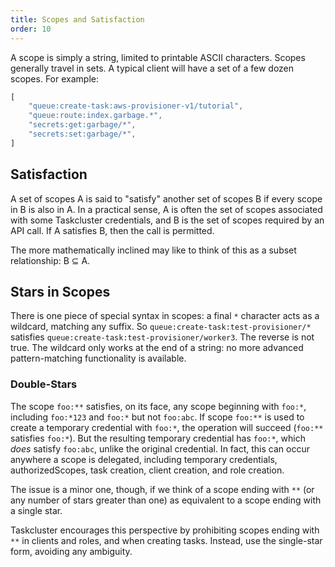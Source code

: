 ```yaml
---
title: Scopes and Satisfaction
order: 10
---
```


A scope is simply a string, limited to printable ASCII characters. Scopes
generally travel in sets. A typical client will have a set of a few dozen
scopes. For example:

```js
[
    "queue:create-task:aws-provisioner-v1/tutorial",
    "queue:route:index.garbage.*",
    "secrets:get:garbage/*",
    "secrets:set:garbage/*",
]
```

## Satisfaction

A set of scopes A is said to "satisfy" another set of scopes B if every scope
in B is also in A. In a practical sense, A is often the set of scopes
associated with some Taskcluster credentials, and B is the set of scopes
required by an API call. If A satisfies B, then the call is permitted.

The more mathematically inclined may like to think of this as a subset
relationship: B ⊆ A.

## Stars in Scopes

There is one piece of special syntax in scopes: a final `*` character acts as a
wildcard, matching any suffix. So `queue:create-task:test-provisioner/*`
satisfies `queue:create-task:test-provisioner/worker3`. The reverse is not
true. The wildcard only works at the end of a string: no more advanced
pattern-matching functionality is available.

### Double-Stars

The scope `foo:**` satisfies, on its face, any scope beginning with `foo:*`, including `foo:*123` and `foo:*` but not `foo:abc`.
If scope `foo:**` is used to create a temporary credential with `foo:*`, the operation will succeed (`foo:**` satisfies `foo:*`).
But the resulting temporary credential has `foo:*`, which *does* satisfy `foo:abc`, unlike the original credential.
In fact, this can occur anywhere a scope is delegated, including temporary credentials, authorizedScopes, task creation, client creation, and role creation.

The issue is a minor one, though, if we think of a scope ending with `**` (or any number of stars greater than one) as equivalent to a scope ending with a single star.

Taskcluster encourages this perspective by prohibiting scopes ending with `**` in clients and roles, and when creating tasks.
Instead, use the single-star form, avoiding any ambiguity.
